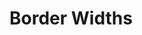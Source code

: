 



<Meta
  title="Real System/Theming/Token List/Border Widths"
  parameters={makeMdxParameters()}
/>

# Border Widths

<RealSystemProvider>
  <TokenSearch scale="borderWidths" />
</RealSystemProvider>
